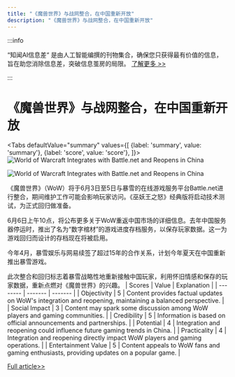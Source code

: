 ```yaml
---
title: "《魔兽世界》与战网整合，在中国重新开放"
description: "《魔兽世界》与战网整合，在中国重新开放"
---
```



:::info

“知闻AI信息差“ 是由人工智能编撰的刊物集合，确保您只获得最有价值的信息，旨在助您消除信息差，突破信息茧房的局限。  [了解更多 >>](/)

:::

# 《魔兽世界》与战网整合，在中国重新开放


<Tabs
	defaultValue="summary"
	values={[
	{label: 'summary', value: 'summary'},
	{label: 'score', value: 'score'},
]}>
<TabItem value="summary">
<img
  src="https://image.informedainews.com/2024/06/Ent-0hx-1717382654-0.jpg"
  alt="World of Warcraft Integrates with Battle.net and Reopens in China"
/>

<img
  src="https://image.informedainews.com/2024/06/Ent-B0y-1717382654-1.jpg"
  alt="World of Warcraft Integrates with Battle.net and Reopens in China"
/>



《魔兽世界》（WoW）将于6月3日至5日与暴雪的在线游戏服务平台Battle.net进行整合，期间维护工作可能会影响玩家访问。《巫妖王之怒》经典版将启动技术测试，为正式回归做准备。

6月6日上午10点，将公布更多关于WoW重返中国市场的详细信息。去年中国服务器停运时，推出了名为“数字棺材”的游戏进度存档服务，以保存玩家数据。这一为游戏回归而设计的存档现在将被启用。

今年4月，暴雪娱乐与网易续签了超过15年的合作关系，计划今年夏天在中国重新推出暴雪游戏。

此次整合和回归标志着暴雪战略性地重新接触中国玩家，利用怀旧情感和保存的玩家数据，重新点燃对《魔兽世界》的兴趣。
</TabItem>
<TabItem value="score">
	| Scores     | Value   | Explanation |
	| -------- | ------- | ------- |
	| Objectivity  | 5    | Content provides factual updates on WoW's integration and reopening, maintaining a balanced perspective.    |
	| Social Impact | 3     | Content may spark some discussion among WoW players and gaming communities.    |
	| Credibility    | 5    | Information is based on official announcements and partnerships.    |
	| Potential    | 4    | Integration and reopening could influence future gaming trends in China.    |
	| Practicality    | 4    | Integration and reopening directly impact WoW players and gaming operations.    |
	| Entertainment Value    | 5    | Content appeals to WoW fans and gaming enthusiasts, providing updates on a popular game.    |
</TabItem>
</Tabs>

[Full article>>](https://www.cnbeta.com.tw/articles/game/1433319.htm)
